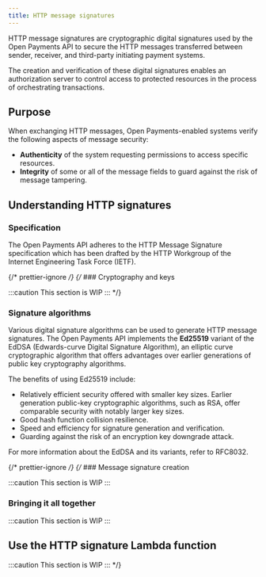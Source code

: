 ```yaml
---
title: HTTP message signatures
---
```



HTTP message signatures are cryptographic digital signatures used by the Open Payments API to secure the HTTP messages transferred between sender, receiver, and third-party initiating payment systems.

The creation and verification of these digital signatures enables an authorization server to control access to protected resources in the process of orchestrating transactions.

## Purpose

When exchanging HTTP messages, Open Payments-enabled systems verify the following aspects of message security:

- **Authenticity** of the system requesting permissions to access specific resources.
- **Integrity** of some or all of the message fields to guard against the risk of message tampering.

## Understanding HTTP signatures

### Specification

The Open Payments API adheres to the <LinkOut href='https://datatracker.ietf.org/doc/draft-ietf-httpbis-message-signatures/'>HTTP Message Signature specification</LinkOut> which has been drafted by the HTTP Workgroup of the Internet Engineering Task Force (IETF).

{/* prettier-ignore */}
{/* ### Cryptography and keys

:::caution
This section is WIP
::: \*/}

### Signature algorithms

Various digital signature algorithms can be used to generate HTTP message signatures. The Open Payments API implements the **Ed25519** variant of the EdDSA (Edwards-curve Digital Signature Algorithm), an elliptic curve cryptographic algorithm that offers advantages over earlier generations of public key cryptography algorithms.

The benefits of using Ed25519 include:

- Relatively efficient security offered with smaller key sizes. Earlier generation public-key cryptographic algorithms, such as RSA, offer comparable security with notably larger key sizes.
- Good hash function collision resilience.
- Speed and efficiency for signature generation and verification.
- Guarding against the risk of an encryption key downgrade attack.

For more information about the EdDSA and its variants, refer to <LinkOut href='https://datatracker.ietf.org/doc/html/rfc8032'>RFC8032</LinkOut>.

{/* prettier-ignore */}
{/* ### Message signature creation

:::caution
This section is WIP
:::

### Bringing it all together

:::caution
This section is WIP
:::

## Use the HTTP signature Lambda function

:::caution
This section is WIP
::: \*/}
